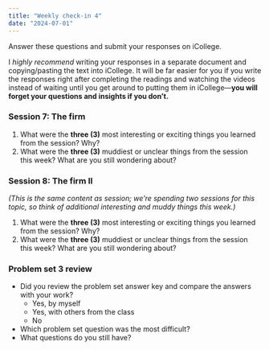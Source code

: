```yaml
---
title: "Weekly check-in 4"
date: "2024-07-01"
---
```


Answer these questions and submit your responses on iCollege.

I *highly recommend* writing your responses in a separate document and copying/pasting the text into iCollege. It will be far easier for you if you write the responses right after completing the readings and watching the videos instead of waiting until you get around to putting them in iCollege—**you will forget your questions and insights if you don't.**

### Session 7: The firm

1. What were the **three (3)** most interesting or exciting things you learned from the session? Why?
2. What were the **three (3)** muddiest or unclear things from the session this week? What are you still wondering about?  

### Session 8: The firm II

*(This is the same content as session; we're spending two sessions for this topic, so think of additional interesting and muddy things this week.)*

1. What were the **three (3)** most interesting or exciting things you learned from the session? Why?
2. What were the **three (3)** muddiest or unclear things from the session this week? What are you still wondering about?  

### Problem set 3 review

- Did you review the problem set answer key and compare the answers with your work?
    - Yes, by myself
    - Yes, with others from the class
    - No
- Which problem set question was the most difficult?
- What questions do you still have?
